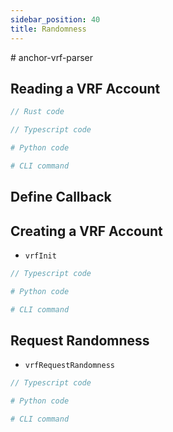 ```yaml
---
sidebar_position: 40
title: Randomness
---
```



<Typography variant="h4">
  <Link to="https://github.com/switchboard-xyz/switchboard-v2/tree/main/programs/anchor-vrf-parser">
    # anchor-vrf-parser
  </Link>
</Typography>

## Reading a VRF Account

<Tabs>
  <TabItem value="Rust" label="Rust" default>

```rust
// Rust code
```

  </TabItem>
  <TabItem value="Typescript" label="Typescript">

```ts
// Typescript code
```

  </TabItem>
  <TabItem value="Python" label="Python">

```python
# Python code
```

  </TabItem>
  <TabItem value="CLI" label="CLI">

```bash
# CLI command
```

  </TabItem>
</Tabs>

## Define Callback

## Creating a VRF Account

- `vrfInit`

<Tabs>
  <TabItem value="Typescript" label="Typescript" default>

```ts
// Typescript code
```

  </TabItem>
  <TabItem value="Python" label="Python">

```python
# Python code
```

  </TabItem>
  <TabItem value="CLI" label="CLI">

```bash
# CLI command
```

  </TabItem>
</Tabs>

## Request Randomness

- `vrfRequestRandomness`

<Tabs>
  <TabItem value="Typescript" label="Typescript" default>

```ts
// Typescript code
```

  </TabItem>
  <TabItem value="Python" label="Python">

```python
# Python code
```

  </TabItem>
  <TabItem value="CLI" label="CLI">

```bash
# CLI command
```

  </TabItem>
</Tabs>
